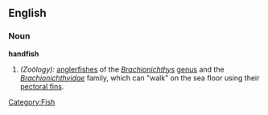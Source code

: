 ==English==
{{wikipedia}}
===Noun===
'''handfish'''

# ''(Zoölogy):'' [[anglerfish]]es of the ''[[Brachionichthys]]'' [[genus]] and the ''[[Brachionichthyidae]]'' family, which can "walk" on the sea floor using their [[pectoral fin]]s. 

[[Category:Fish]]